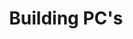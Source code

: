---
title: "Building PC's"
publishedAt: "2025-03-16"
summary: "Puchasing individual components of an automatic watch and assembling a custom build"
images:
- "/images/projects/pc/pc2.jpg"
- "/images/projects/pc/pc1.jpg"
team:
- name: "Mark Deaconu"
  role: "Software Engineer"
  avatar: "/images/avatar.jpg"
  linkedIn: "https://www.linkedin.com/in/mark-deaconu-621b44220/"
link: "https://cordax.io/"
---